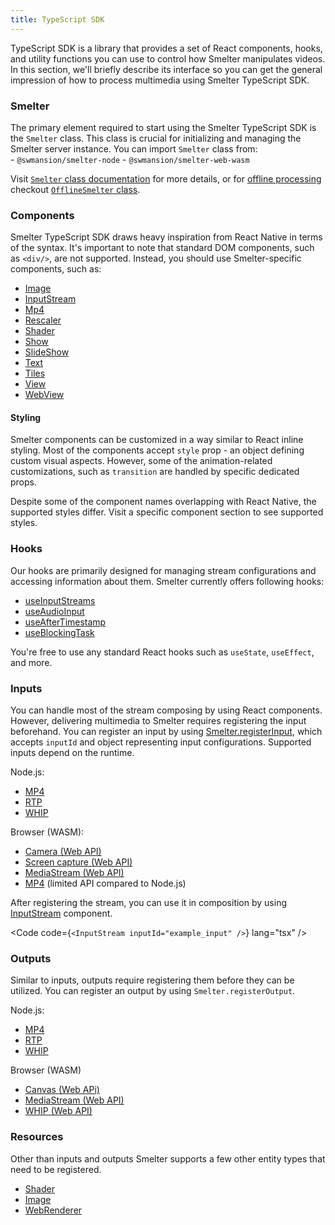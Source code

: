 ```yaml
---
title: TypeScript SDK
---
```


TypeScript SDK is a library that provides a set of React components, hooks, and utility functions you can use to control how Smelter manipulates videos. In this section, we'll briefly describe its interface so you can get the general impression of how to process multimedia using Smelter TypeScript SDK. 

### Smelter
The primary element required to start using the Smelter TypeScript SDK is the `Smelter` class. This class is crucial for initializing and managing the Smelter server instance. You can import `Smelter` class from:    
    - `@swmansion/smelter-node`
    - `@swmansion/smelter-web-wasm`

Visit [`Smelter` class documentation](/ts-sdk/smelter) for more details, or for [offline processing](/fundamentals/glossary#offline-processing) checkout [`OfflineSmelter` class](/ts-sdk/smelter-offline).

### Components
Smelter TypeScript SDK draws heavy inspiration from React Native in terms of the syntax. It's important to note that standard DOM components, such as `<div/>`, are not supported. Instead, you should use Smelter-specific components, such as:
- [Image](/ts-sdk/components/image)
- [InputStream](/ts-sdk/components/inputstream)
- [Mp4](/ts-sdk/components/mp4)
- [Rescaler](/ts-sdk/components/rescaler)
- [Shader](/ts-sdk/components/shader)
- [Show](/ts-sdk/components/show)
- [SlideShow](/ts-sdk/components/slideshow)
- [Text](/ts-sdk/components/text)
- [Tiles](/ts-sdk/components/tiles)
- [View](/ts-sdk/components/view)
- [WebView](/ts-sdk/components/webview)

#### Styling
Smelter components can be customized in a way similar to React inline styling. Most of the components accept `style` prop - an object defining custom visual aspects. However, some of the animation-related customizations, such as `transition` are handled by specific dedicated props. 

<Aside type="caution">Despite some of the component names overlapping with React Native, the supported styles differ. Visit a specific component section to see supported styles.</Aside>

### Hooks
Our hooks are primarily designed for managing stream configurations and accessing information about them. Smelter currently offers following hooks:
- [useInputStreams](/ts-sdk/hooks/use-input-streams)
- [useAudioInput](/ts-sdk/hooks/use-audio-input)
- [useAfterTimestamp](/ts-sdk/hooks/use-after-timestamp)
- [useBlockingTask](/ts-sdk/hooks/use-blocking-task)

You're free to use any standard React hooks such as `useState`, `useEffect`, and more.

### Inputs
You can handle most of the stream composing by using React components. However, delivering multimedia to Smelter requires registering the input beforehand. You can register an input by using [Smelter.registerInput](/ts-sdk/smelter#registerinput), which accepts `inputId` and object representing input configurations. Supported inputs depend on the runtime.

Node.js:
- [MP4](/ts-sdk/inputs/mp4)
- [RTP](/ts-sdk/inputs/rtp)
- [WHIP](/ts-sdk/inputs/whip)

Browser (WASM):
- [Camera (Web API)](/ts-sdk/inputs/wasm-camera)
- [Screen capture (Web API)](/ts-sdk/inputs/wasm-screen)
- [MediaStream (Web API)](/ts-sdk/inputs/wasm-stream)
- [MP4](/ts-sdk/inputs/mp4) (limited API compared to Node.js)

After registering the stream, you can use it in composition by using [InputStream](/ts-sdk/components/inputstream) component. 

<Code code={`<InputStream inputId="example_input" />`} lang="tsx" />

### Outputs
Similar to inputs, outputs require registering them before they can be utilized. You can register an output by using `Smelter.registerOutput`.

Node.js:
- [MP4](/ts-sdk/outputs/mp4)
- [RTP](/ts-sdk/outputs/rtp)
- [WHIP](/ts-sdk/outputs/whip)

Browser (WASM)
- [Canvas (Web APi)](/ts-sdk/outputs/wasm-canvas)
- [MediaStream (Web API)](/ts-sdk/outputs/wasm-stream)
- [WHIP (Web API)](/ts-sdk/outputs/wasm-whip)

### Resources
Other than inputs and outputs Smelter supports a few other entity types that need to be registered.
- [Shader](/ts-sdk/resources/shader)
- [Image](/ts-sdk/resources/image)
- [WebRenderer](/ts-sdk/resources/web-renderer)
